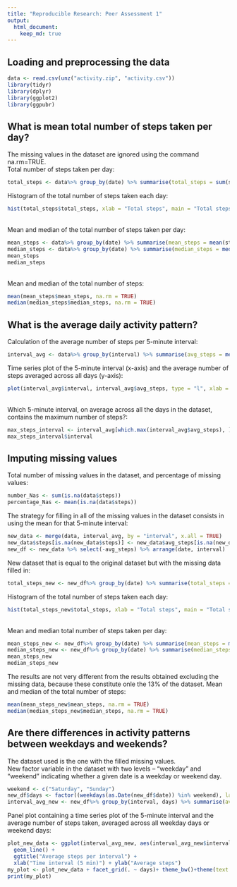 ```yaml
---
title: "Reproducible Research: Peer Assessment 1"
output: 
  html_document:
    keep_md: true
---
```



## Loading and preprocessing the data
```r
data <- read.csv(unz("activity.zip", "activity.csv"))
library(tidyr)
library(dplyr)
library(ggplot2)
library(ggpubr)
```


## What is mean total number of steps taken per day?
The missing values in the dataset are ignored using the command na.rm=TRUE.\
Total number of steps taken per day:\
```r
total_steps <- data%>% group_by(date) %>% summarise(total_steps = sum(steps, na.rm = TRUE))
```
Histogram of the total number of steps taken each day:\
```r
hist(total_steps$total_steps, xlab = "Total steps", main = "Total steps per day" )
```
<br>
Mean and median of the total number of steps taken per day:\
```r
mean_steps <- data%>% group_by(date) %>% summarise(mean_steps = mean(steps, na.rm = TRUE))
median_steps <- data%>% group_by(date) %>% summarise(median_steps = median(steps, na.rm = TRUE))
mean_steps
median_steps
```
<br>
Mean and median of the total number of steps:\
```r
mean(mean_steps$mean_steps, na.rm = TRUE)
median(median_steps$median_steps, na.rm = TRUE)
```
## What is the average daily activity pattern?
Calculation of the average number of steps per 5-minute interval:\
```r
interval_avg <- data%>% group_by(interval) %>% summarise(avg_steps = mean(steps, na.rm = TRUE))
```
Time series plot of the 5-minute interval (x-axis) and the average number of steps averaged across all days (y-axis):\
```r
plot(interval_avg$interval, interval_avg$avg_steps, type = "l", xlab = "Time interval (5 min)", ylab = "Average steps", main ="Average steps per interval")
```
<br> Which 5-minute interval, on average across all the days in the dataset, contains the maximum number of steps?:\
```r
max_steps_interval <- interval_avg[which.max(interval_avg$avg_steps), ]
max_steps_interval$interval
```


## Imputing missing values
Total number of missing values in the dataset, and percentage of missing values:\
```r
number_Nas <- sum(is.na(data$steps))
percentage_Nas <- mean(is.na(data$steps))
```
The strategy for filling in all of the missing values in the dataset consists in using the mean for that 5-minute interval:\
```r
new_data <- merge(data, interval_avg, by = "interval", x.all = TRUE)
new_data$steps[is.na(new_data$steps)] <- new_data$avg_steps[is.na(new_data$steps)]
new_df <- new_data %>% select(-avg_steps) %>% arrange(date, interval)
```
New dataset that is equal to the original dataset but with the missing data filled in:\
```r
total_steps_new <- new_df%>% group_by(date) %>% summarise(total_steps = sum(steps, na.rm = TRUE))
```
Histogram of the total number of steps taken each day:\
```r
hist(total_steps_new$total_steps, xlab = "Total steps", main = "Total steps per day" )
```
<br> Mean and median total number of steps taken per day:\
```r
mean_steps_new <- new_df%>% group_by(date) %>% summarise(mean_steps = mean(steps, na.rm = TRUE))
median_steps_new <- new_df%>% group_by(date) %>% summarise(median_steps = median(steps, na.rm = TRUE))
mean_steps_new
median_steps_new
```
The results are not very different from the results obtained excluding the missing data, because these constitute onle the 13% of the dataset. Mean and median of the total number of steps:\
```r
mean(mean_steps_new$mean_steps, na.rm = TRUE)
median(median_steps_new$median_steps, na.rm = TRUE)
```



## Are there differences in activity patterns between weekdays and weekends?
The dataset used is the one with the filled missing values.\
New factor variable in the dataset with two levels – “weekday” and “weekend” indicating whether a given date is a weekday or weekend day.\
```r
weekend <- c("Saturday", "Sunday")
new_df$days <- factor((weekdays(as.Date(new_df$date)) %in% weekend), labels = c("weekday", "weekend"))
interval_avg_new <- new_df%>% group_by(interval, days) %>% summarise(avg_steps = mean(steps, na.rm = TRUE))
```
Panel plot containing a time series plot of the 5-minute interval and the average number of steps taken, averaged across all weekday days or weekend days:\
```r
plot_new_data <- ggplot(interval_avg_new, aes(interval_avg_new$interval, interval_avg_new$avg_steps)) +
  geom_line() +
  ggtitle("Average steps per interval") +
  xlab("Time interval (5 min)") + ylab("Average steps")
my_plot <- plot_new_data + facet_grid(. ~ days)+ theme_bw()+theme(text = element_text(size=12),panel.grid.major = element_blank(),panel.grid.minor =element_blank(),strip.background = element_blank(),plot.title = element_text(hjust=0.5))+  font("title", size = 14, face = "bold")
print(my_plot)
```


